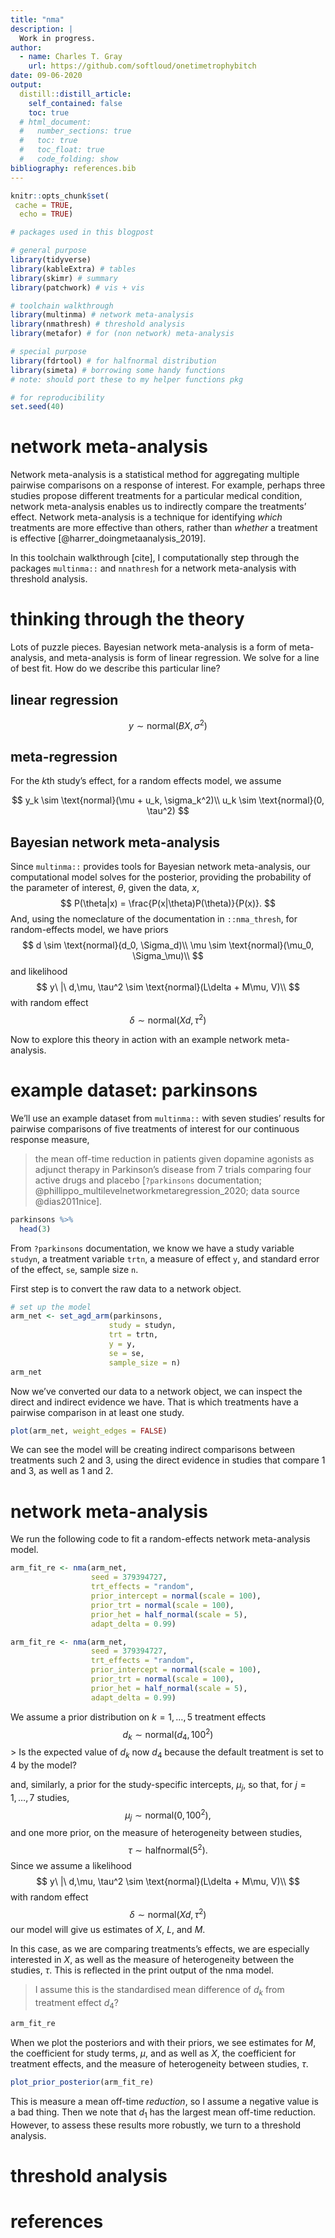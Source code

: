 ```yaml
---
title: "nma"
description: |
  Work in progress.
author:
  - name: Charles T. Gray
    url: https://github.com/softloud/onetimetrophybitch
date: 09-06-2020
output:
  distill::distill_article:
    self_contained: false
    toc: true
  # html_document:
  #   number_sections: true
  #   toc: true
  #   toc_float: true
  #   code_folding: show
bibliography: references.bib
---
```


```r
knitr::opts_chunk$set(
 cache = TRUE,
  echo = TRUE)

```


```r
# packages used in this blogpost

# general purpose
library(tidyverse) 
library(kableExtra) # tables
library(skimr) # summary
library(patchwork) # vis + vis

# toolchain walkthrough
library(multinma) # network meta-analysis
library(nmathresh) # threshold analysis
library(metafor) # for (non network) meta-analysis

# special purpose
library(fdrtool) # for halfnormal distribution
library(simeta) # borrowing some handy functions 
# note: should port these to my helper functions pkg

# for reproducibility
set.seed(40)

```


# network meta-analysis

Network meta-analysis is a statistical method for aggregating multiple pairwise comparisons on a response of interest. For example, perhaps three studies propose different treatments for a particular medical condition, network meta-analysis enables us to indirectly compare the treatments' effect. Network meta-analysis is a technique for identifying _which_ treatments are more effective than others, rather than _whether_ a treatment is effective [@harrer_doingmetaanalysis_2019]. 

In this toolchain walkthrough [cite], I computationally step through the packages `multinma::` and `nnathresh` for a network meta-analysis with threshold analysis.  

# thinking through the theory

Lots of puzzle pieces. Bayesian network meta-analysis is a form of meta-analysis, and meta-analysis is form of linear regression. We solve for a line of best fit. How do we describe this particular line? 

## linear regression

$$
y \sim \text{normal}(BX, \sigma^2)
$$

## meta-regression

For the $k$th study's effect, for a random effects model, we assume

$$
y_k \sim \text{normal}(\mu + u_k, \sigma_k^2)\\
u_k \sim \text{normal}(0, \tau^2)
$$

## Bayesian network meta-analysis

Since `multinma::` provides tools for Bayesian network meta-analysis, our computational model solves for the posterior, providing the probability of the parameter of interest, $\theta$, given the data, $x$,
$$
P(\theta|x) = \frac{P(x|\theta)P(\theta)}{P(x)}.
$$
And, using the nomeclature of the documentation in `::nma_thresh`, for  random-effects model, we have priors
$$
d \sim \text{normal}(d_0, \Sigma_d)\\
\mu \sim \text{normal}(\mu_0, \Sigma_\mu)\\
$$
and likelihood
$$
y\ |\ d,\mu, \tau^2 \sim \text{normal}(L\delta + M\mu, V)\\
$$
with random effect
$$
\delta \sim \text{normal}(Xd, \tau^2)
$$

Now to explore this theory in action with an example network meta-analysis. 

# example dataset: parkinsons

We'll use an example dataset from `multinma::` with seven studies' results for pairwise comparisons of five treatments of interest for our continuous response measure, 

> the mean off-time reduction in patients given dopamine agonists as adjunct therapy in Parkinson's disease from 7 trials comparing four active drugs and placebo [`?parkinsons` documentation; @phillippo_multilevelnetworkmetaregression_2020; data source @dias2011nice].


```r
parkinsons %>% 
  head(3)
```

From `?parkinsons` documentation, we know we have a study variable `studyn`, a treatment variable `trtn`, a measure of effect `y`, and standard error of the effect, `se`, sample size `n`.

First step is to convert the raw data to a network object.

```r
# set up the model
arm_net <- set_agd_arm(parkinsons, 
                      study = studyn,
                      trt = trtn,
                      y = y, 
                      se = se,
                      sample_size = n)
arm_net


```

Now we've converted our data to a network object, we can inspect the direct and indirect evidence we have. That is which treatments have a pairwise comparison in at least one study.  

```r
plot(arm_net, weight_edges = FALSE)
```

We can see the model will be creating indirect comparisons between treatments such 2 and 3, using the direct evidence in studies that compare 1 and 3, as well as 1 and 2. 

# network meta-analysis

We run the following code to fit a random-effects network meta-analysis model. 

```r
arm_fit_re <- nma(arm_net, 
                  seed = 379394727,
                  trt_effects = "random",
                  prior_intercept = normal(scale = 100),
                  prior_trt = normal(scale = 100),
                  prior_het = half_normal(scale = 5),
                  adapt_delta = 0.99)
```

```r
arm_fit_re <- nma(arm_net, 
                  seed = 379394727,
                  trt_effects = "random",
                  prior_intercept = normal(scale = 100),
                  prior_trt = normal(scale = 100),
                  prior_het = half_normal(scale = 5),
                  adapt_delta = 0.99)
```


We assume a prior distribution on $k = 1, \dots, 5$ treatment effects 
$$
d_k \sim \text{normal}(d_4, 100^2) 
$$
> Is the expected value of $d_k$ now $d_4$ because the default treatment is set to 4 by the model? 

and, similarly, a prior for the study-specific intercepts, $\mu_j$, so that, for $j = 1, \dots, 7$ studies,   
$$
\mu_j \sim \text{normal}(0, 100^2),
$$
and one more prior, on the measure of heterogeneity between studies,
$$
\tau \sim \text{halfnormal}(5^2).
$$
Since we assume a likelihood
$$
y\ |\ d,\mu, \tau^2 \sim \text{normal}(L\delta + M\mu, V)\\
$$
with random effect
$$
\delta \sim \text{normal}(Xd, \tau^2)
$$
our model will give us estimates of $X$, $L$, and $M$. 

In this case, as we are comparing treatments's effects, we are especially interested in $X$, as well as the measure of heterogeneity between the studies, $\tau$. This is reflected in the print output of the nma model.

> I assume this is the standardised mean difference of $d_k$ from treatment effect $d_4$?  

```r
arm_fit_re 
```


When we plot the posteriors and with their priors, we see estimates for $M$, the coefficient for study terms, $\mu$, and as well as $X$, the coefficient for treatment effects, and the measure of heterogeneity between studies, $\tau$.  

```r
plot_prior_posterior(arm_fit_re)
```

This is measure a mean off-time _reduction_, so I assume a negative value is a bad thing. Then we note that $d_1$ has the largest mean off-time reduction. However, to assess these results more robustly, we turn to a threshold analysis. 

# threshold analysis

# references

